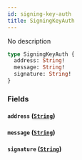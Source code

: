 ```yaml
---
id: signing-key-auth
title: SigningKeyAuth
---
```



No description

```graphql
type SigningKeyAuth {
  address: String!
  message: String!
  signature: String!
}
```


### Fields

#### `address` ([`String`](/cyberconnect/reference/scalars/string))




#### `message` ([`String`](/cyberconnect/reference/scalars/string))




#### `signature` ([`String`](/cyberconnect/reference/scalars/string))






